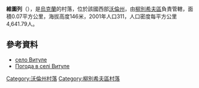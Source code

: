 {{coord|51|47|53|N|25|9|50|E|scale:30000|display=title}}

'''維圖列'''（{{lang-uk|Витуле}}），是[[烏克蘭|烏克蘭]]的村落，位於該國西部[[沃倫州|沃倫州]]，由[[柳別希夫區|柳別希夫區]]負責管轄，面積0.07平方公里，海拔高度146米，2001年人口311，人口密度每平方公里4,641.79人。

==參考資料==
* [http://gska2.rada.gov.ua/pls/z7502/A005?rdat1=26.07.2009&rf7571=4165 село Витуле]{{dead link|date=2018年4月 |bot=InternetArchiveBot |fix-attempted=yes }}
* [http://weather.in.ua/ua/volynskaja/3722 Погода в селі Витуле] {{Wayback|url=http://weather.in.ua/ua/volynskaja/3722 |date=20111219100528 }}

[[Category:沃倫州村落|Category:沃倫州村落]]
[[Category:柳別希夫區村落|Category:柳別希夫區村落]]


{{Volyn-geo-stub}}
